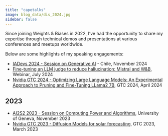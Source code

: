 ```yaml
---
title: "capetalks"
image: blog_data/dis_2024.jpg
sidebar: false
---
```


Since joining Weights & Biases in 2022, I've had the opportunity to share my expertise through technical demos and presentations at various conferences and meetups worldwide.

Below are some highlights of my speaking engagements:

- [IADevs 2024 - Session on Generative AI](https://www.youtube.com/live/bbMi6UxbfM4) - Chile, November 2024
- [Fine-tuning an LLM judge to reduce hallucination: Mistral and W&B](https://www.youtube.com/watch?v=VBbq7NPWzlo&t=2s), Webinar, July 2024
- [Nvidia GTC 2024 - Optimizing Large Language Models: An Experimental Approach to Pruning and Fine-Tuning LLama2 7B](https://www.nvidia.com/en-us/on-demand/session/gtc24-s62348/), GTC 2024, April 2024

## 2023

- [AI2S2 2023 - Session on Computing Power and Algorithms](https://www.youtube.com/watch?v=sv342FkfYzY), University of Geneva, November 2023
- [Nvidia GTC 2023 - Diffusion Models for solar forecasting](https://wandb.ai/capecape/ddpm_clouds/reports/GTC-Diffusion-on-the-Clouds--VmlldzozNzQ1OTkz), GTC 2023, March 2023

